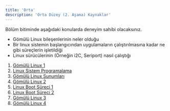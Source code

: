 ```yaml
---
title: 'Orta'
description: 'Orta Düzey (2. Aşama) Kaynaklar'
---
```


<Tip>
Bölüm bitiminde aşağıdaki konularda deneyim sahibi olacaksınız.

* Gömülü Linux bileşenlerinin neler olduğu
* Bir linux sistemin başlangıcından uygulamaların çalıştırılmasına kadar ne gibi süreçlerin işletildiği
* Linux sürücülerinin (Örneğin i2C, Seriport) nasıl çalıştığı
</Tip>

1. [Gömülü Linux 1](https://murat-demirten.gitbook.io/gomulu-linux)
2. [Linux Sistem Programalama](https://murat-demirten.gitbook.io/linux-sistem-programlama)
3. [Gömülü Linux Sunumları](https://bootlin.com/doc/training/embedded-linux)
4. [Gömülü Linux 2](https://microcontrollerslab.com/embedded-linux/)
5. [Linux Boot Süreci 1](https://www.freecodecamp.org/news/the-linux-booting-process-6-steps-described-in-detail/)
6. [Linux Boot Süreci 2](https://cdn-learn.adafruit.com/downloads/pdf/bootloader-basics.pdf)
7. [Gömülü Linux 3](https://linuxlink.timesys.com/docs/wiki/embedded_linux_development)
8. [Gömülü Linux 4](https://www.thirtythreeforty.net/posts/2019/08/mastering-embedded-linux-part-1-concepts/)
